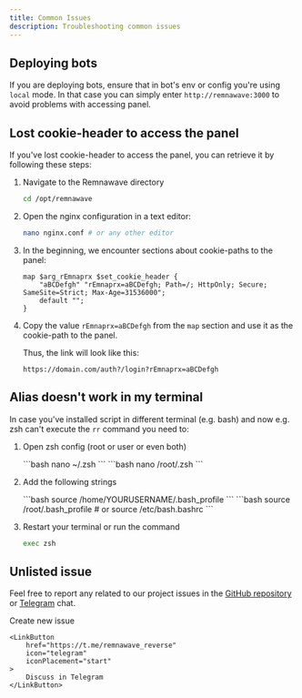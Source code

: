 ```yaml
---
title: Common Issues
description: Troubleshooting common issues
---
```



## Deploying bots

If you are deploying bots, ensure that in bot's env or config you're using `local` mode. In that case you can simply enter `http://remnawave:3000` to avoid problems with accessing panel.

## Lost cookie-header to access the panel

If you've lost cookie-header to access the panel, you can retrieve it by following these steps:

<Steps>

1. Navigate to the Remnawave directory

    ```bash
    cd /opt/remnawave
    ```

2. Open the nginx configuration in a text editor:

    ```bash
    nano nginx.conf # or any other editor
    ```

3. In the beginning, we encounter sections about cookie-paths to the panel:

    ```nginx title="nginx.conf" "rEmnaprx=aBCDefgh"
    map $arg_rEmnaprx $set_cookie_header {
        "aBCDefgh" "rEmnaprx=aBCDefgh; Path=/; HttpOnly; Secure; SameSite=Strict; Max-Age=31536000";
        default "";
    }
    ```

4. Copy the value `rEmnaprx=aBCDefgh` from the `map` section and use it as the cookie-path to the panel.

    Thus, the link will look like this:

    ```
    https://domain.com/auth?/login?rEmnaprx=aBCDefgh
    ```

</Steps>

## Alias doesn't work in my terminal

In case you've installed script in different terminal (e.g. bash) and now e.g. zsh can't execute the `rr` command you need to:

<Steps>

1. Open zsh config (root or user or even both)

    <Tabs>
        <TabItem label="User">
        ```bash
        nano ~/.zsh
        ```
        </TabItem>
        <TabItem label="Root">
        ```bash
        nano /root/.zsh
        ```
        </TabItem>
    </Tabs>

2. Add the following strings

    <Tabs>
        <TabItem label="User">
        ```bash
        source /home/YOURUSERNAME/.bash_profile
        ```
        </TabItem>
        <TabItem label="Root">
        ```bash
        source /root/.bash_profile # or source /etc/bash.bashrc
        ```
        </TabItem>
    </Tabs>

3. Restart your terminal or run the command

    ```bash
    exec zsh
    ```

</Steps>

## Unlisted issue

Feel free to report any related to our project issues in the [GitHub repository](https://github.com/eGamesAPI/remnawave-reverse-proxy/issues) or [Telegram](https://t.me/remnawave_reverse) chat.

<div style={{ display: 'flex', flexDirection: 'row', justifyContent: 'center', gap: '1rem' }}>
    <LinkButton
        href="https://github.com/eGamesAPI/remnawave-reverse-proxy/issues/new/choose"
        icon="add-document"
        iconPlacement="start"
    >
        Create new issue
    </LinkButton>

    <LinkButton
        href="https://t.me/remnawave_reverse"
        icon="telegram"
        iconPlacement="start"
    >
        Discuss in Telegram
    </LinkButton>
</div>
